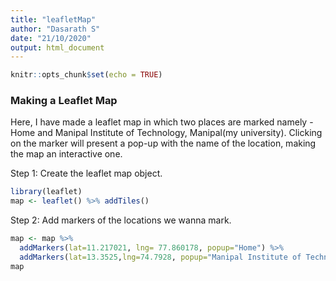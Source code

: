 ```yaml
---
title: "leafletMap"
author: "Dasarath S"
date: "21/10/2020"
output: html_document
---
```


```r
knitr::opts_chunk$set(echo = TRUE)
```

### Making a Leaflet Map
Here, I have made a leaflet map in which two places are marked namely - Home and Manipal Institute of Technology, Manipal(my university). Clicking on the marker will present a pop-up with the name of the location, making the map an interactive one.

Step 1: Create the leaflet map object.
```r
library(leaflet)
map <- leaflet() %>% addTiles()
```

Step 2: Add markers of the locations we wanna mark.

```r
map <- map %>% 
  addMarkers(lat=11.217021, lng= 77.860178, popup="Home") %>%
  addMarkers(lat=13.3525,lng=74.7928, popup="Manipal Institute of Technology, Manipal")
map
```